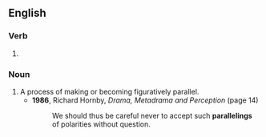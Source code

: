 ==English==

===Verb===
{{head|en|present participle}}

# {{present participle of|parallel|lang=en|nocat=1}}

===Noun===
{{en-noun}}

# A process of making or becoming figuratively parallel.
#* '''1986''', Richard Hornby, ''Drama, Metadrama and Perception'' (page 14)
#*: We should thus be careful never to accept such '''parallelings''' of polarities without question.